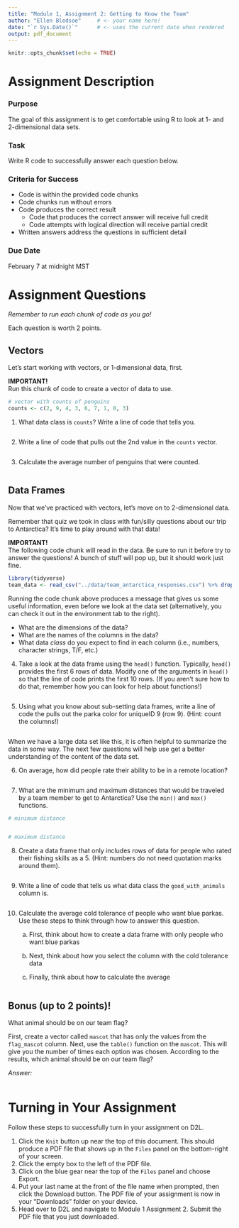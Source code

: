 ```yaml
---
title: "Module 1, Assignment 2: Getting to Know the Team"
author: "Ellen Bledsoe"     # <- your name here!
date: "`r Sys.Date()`"      # <- uses the current date when rendered
output: pdf_document
---
```


```r
knitr::opts_chunk$set(echo = TRUE)
```

# Assignment Description

### Purpose

The goal of this assignment is to get comfortable using R to look at 1- and 2-dimensional data sets.

### Task

Write R code to successfully answer each question below.

### Criteria for Success

-   Code is within the provided code chunks
-   Code chunks run without errors
-   Code produces the correct result
    -   Code that produces the correct answer will receive full credit
    -   Code attempts with logical direction will receive partial credit
-   Written answers address the questions in sufficient detail

### Due Date

February 7 at midnight MST

# Assignment Questions

*Remember to run each chunk of code as you go!*

Each question is worth 2 points.

## Vectors

Let's start working with vectors, or 1-dimensional data, first.

**IMPORTANT!**\
Run this chunk of code to create a vector of data to use.

```r
# vector with counts of penguins
counts <- c(2, 9, 4, 3, 6, 7, 1, 0, 3)
```

1.  What data class is `counts`? Write a line of code that tells you.

```r

```

2.  Write a line of code that pulls out the 2nd value in the `counts` vector.

```r

```

3.  Calculate the average number of penguins that were counted.

```r

```

## Data Frames

Now that we've practiced with vectors, let's move on to 2-dimensional data.

Remember that quiz we took in class with fun/silly questions about our trip to Antarctica? It's time to play around with that data!

**IMPORTANT!**\
The following code chunk will read in the data. Be sure to run it before try to answer the questions! A bunch of stuff will pop up, but it should work just fine.

```r
library(tidyverse)
team_data <- read_csv("../data/team_antarctica_responses.csv") %>% drop_na()
```

Running the code chunk above produces a message that gives us some useful information, even before we look at the data set (alternatively, you can check it out in the environment tab to the right).

-   What are the dimensions of the data?
-   What are the names of the columns in the data?
-   What data *class* do you expect to find in each column (i.e., numbers, character strings, T/F, etc.)

4.  Take a look at the data frame using the `head()` function. Typically, `head()` provides the first 6 rows of data. Modify one of the arguments in `head()` so that the line of code prints the first 10 rows. (If you aren't sure how to do that, remember how you can look for help about functions!)

```r

```

5.  Using what you know about sub-setting data frames, write a line of code the pulls out the parka color for uniqueID 9 (row 9). (Hint: count the columns!)

```r

```

When we have a large data set like this, it is often helpful to summarize the data in some way. The next few questions will help use get a better understanding of the content of the data set.

6.  On average, how did people rate their ability to be in a remote location?

```r

```

7.  What are the minimum and maximum distances that would be traveled by a team member to get to Antarctica? Use the `min()` and `max()` functions.

```r
# minimum distance


# maximum distance

```

8.  Create a data frame that only includes rows of data for people who rated their fishing skills as a 5. (Hint: numbers do not need quotation marks around them).

```r

```

9.  Write a line of code that tells us what data class the `good_with_animals` column is.

```r

```

10. Calculate the average cold tolerance of people who want blue parkas. Use these steps to think through how to answer this question.

    a.  First, think about how to create a data frame with only people who want blue parkas

    b.  Next, think about how you select the column with the cold tolerance data

    c.  Finally, think about how to calculate the average

```r

```

## Bonus (up to 2 points)!

What animal should be on our team flag?

First, create a vector called `mascot` that has only the values from the `flag_mascot` column. Next, use the `table()` function on the `mascot`. This will give you the number of times each option was chosen. According to the results, which animal should be on our team flag?

*Answer:*

```r

```

# Turning in Your Assignment

Follow these steps to successfully turn in your assignment on D2L.

1.  Click the `Knit` button up near the top of this document. This should produce a PDF file that shows up in the `Files` panel on the bottom-right of your screen.
2.  Click the empty box to the left of the PDF file.
3.  Click on the blue gear near the top of the `Files` panel and choose Export.
4.  Put your last name at the front of the file name when prompted, then click the Download button. The PDF file of your assignment is now in your "Downloads" folder on your device.
5.  Head over to D2L and navigate to Module 1 Assignment 2. Submit the PDF file that you just downloaded.

